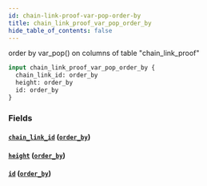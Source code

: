 ```yaml
---
id: chain-link-proof-var-pop-order-by
title: chain_link_proof_var_pop_order_by
hide_table_of_contents: false
---
```


order by var_pop() on columns of table "chain_link_proof"

```graphql
input chain_link_proof_var_pop_order_by {
  chain_link_id: order_by
  height: order_by
  id: order_by
}
```

### Fields

#### [`chain_link_id`](#) ([`order_by`](../enums/order-by))

#### [`height`](#) ([`order_by`](../enums/order-by))

#### [`id`](#) ([`order_by`](../enums/order-by))
